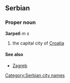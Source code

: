 ==Serbian==
===Proper noun===
'''Загреб''' ''m s''
#the capital city of [[Croatia]]
====See also====
*[[Zagreb]]
[[Category:Serbian city names]]